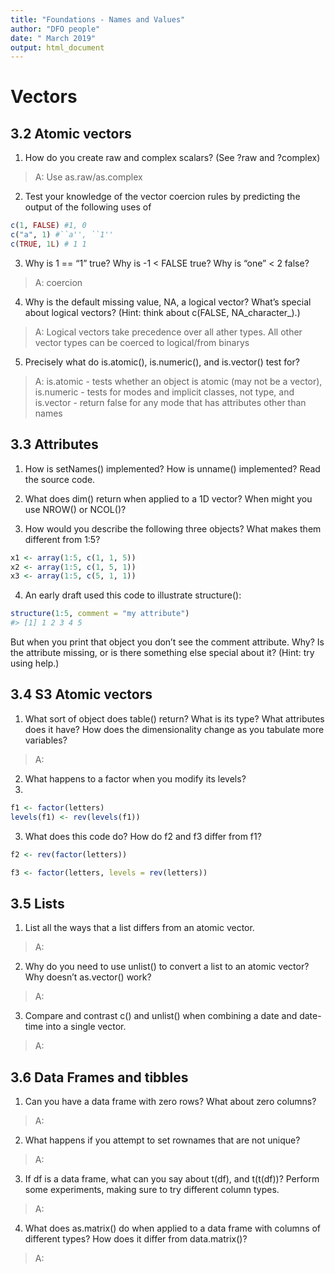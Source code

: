 ```yaml
---
title: "Foundations - Names and Values"
author: "DFO people"
date: " March 2019"
output: html_document
---
```


# Vectors #

## 3.2 Atomic vectors  ##


1. How do you create raw and complex scalars? (See ?raw and ?complex)

> A: Use as.raw/as.complex


2. Test your knowledge of the vector coercion rules by predicting the output of the following uses of 

```r
c(1, FALSE) #1, 0
c("a", 1) #``a'', ``1''
c(TRUE, 1L) # 1 1 
``` 
3. Why is 1 == "1" true? Why is -1 < FALSE true? Why is "one" < 2 false?

> A: coercion


4. Why is the default missing value, NA, a logical vector? What’s special about logical vectors? (Hint: think about c(FALSE, NA_character_).)

> A: Logical vectors take precedence over all ather types. All other vector types can be coerced to logical/from binarys


5. Precisely what do is.atomic(), is.numeric(), and is.vector() test for?
 
> A: is.atomic - tests whether an object is atomic (may not be a vector), is.numeric - tests for modes and implicit classes, not type, and 
   is.vector - return false for any mode that has attributes other than names

## 3.3 Attributes  ##

1. How is setNames() implemented? How is unname() implemented? Read the source code.

2. What does dim() return when applied to a 1D vector? When might you use NROW() or NCOL()?

3. How would you describe the following three objects? What makes them different from 1:5?

```r
x1 <- array(1:5, c(1, 1, 5))
x2 <- array(1:5, c(1, 5, 1))
x3 <- array(1:5, c(5, 1, 1))
```

4. An early draft used this code to illustrate structure():

```r
structure(1:5, comment = "my attribute")
#> [1] 1 2 3 4 5
```
But when you print that object you don’t see the comment attribute. Why? Is the attribute missing, or is there something else special about it? (Hint: try using help.)


## 3.4 S3 Atomic vectors  ##



1. What sort of object does table() return? What is its type? What attributes does it have? How does the dimensionality change as you tabulate more variables?

> A:

2. What happens to a factor when you modify its levels?
3. 
```r
f1 <- factor(letters)
levels(f1) <- rev(levels(f1))
```

3. What does this code do? How do f2 and f3 differ from f1?

```r
f2 <- rev(factor(letters))

f3 <- factor(letters, levels = rev(letters))
```
## 3.5 Lists  ##

1. List all the ways that a list differs from an atomic vector.

> A:

2. Why do you need to use unlist() to convert a list to an atomic vector? Why doesn’t as.vector() work?

> A:

3. Compare and contrast c() and unlist() when combining a date and date-time into a single vector.

> A:


## 3.6 Data Frames and tibbles  ##


1. Can you have a data frame with zero rows? What about zero columns?

> A:

2. What happens if you attempt to set rownames that are not unique?

> A:

3. If df is a data frame, what can you say about t(df), and t(t(df))? Perform some experiments, making sure to try different column types.

> A:

 4. What does as.matrix() do when applied to a data frame with columns of different types? How does it differ from data.matrix()?

> A:
